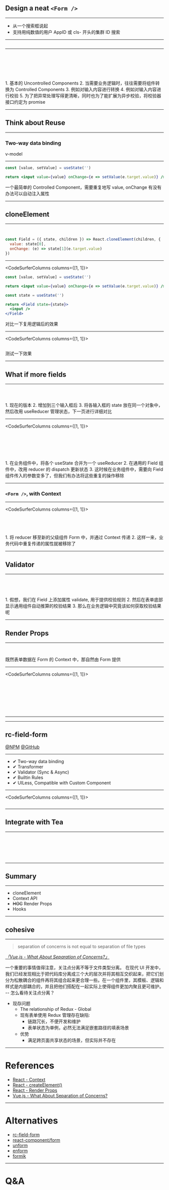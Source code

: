 


## Design a neat `<Form />`

---

<SearchPreviewer name="search-2-4" />

<Notes>

- 从一个搜索框说起
- 支持用纯数值的用户 AppID 或 cls- 开头的集群 ID 搜索

</Notes>

---

<CodeSurfer>

```html file="./src/snippets/search-1-1.html" title="Vanilla HTML + JS"
```

</CodeSurfer>

---

<CodeSurfer>

```jsx file="./src/snippets/search-2-1.jsx" title="How about React"
```

```jsx file="./src/snippets/search-2-2.jsx" title="Controlled Components"
```

```jsx file="./src/snippets/search-2-3.jsx"
```

```jsx file="./src/snippets/search-2-4.jsx"
```

```jsx file="./src/snippets/search-2-5.jsx"
```

```jsx file="./src/snippets/search-2-5.jsx"
```

</CodeSurfer>

<Notes>
1. 基本的 Uncontrolled Components
2. 当需要业务逻辑时，往往需要将组件转换为 Controlled Components
3. 例如对输入内容进行转换
4. 例如对输入内容进行校验
5. 为了把异常处理写得更清晰，同时也为了能扩展为异步校验，将校验器接口约定为 promise
</Notes>

---

## Think about Reuse

---

### Two-way data binding

<Notes>
v-model
</Notes>

---

<CodeSurfer>

```jsx title="A Most Minimalist Controlled Components"
const [value, setValue] = useState('')

return <input value={value} onChange={e => setValue(e.target.value)} />
```

</CodeSurfer>

<Notes>
一个最简单的 Controlled Component，需要重复地写 value, onChange
有没有办法可以自动注入属性
</Notes>

---

## cloneElement

---

<CodeSurfer>

```jsx file="./src/snippets/field-1-1.jsx" 
```

```jsx file="./src/snippets/field-1-2.jsx" 
```

```jsx
const Field = ({ state, children }) => React.cloneElement(children, {
  value: state[0],
  onChange: (e) => state[1](e.target.value)
})
```

</CodeSurfer>

---

<CodeSurferColumns columns={[1, 1]}>
  
  <Step>

```jsx title="Before"
const [value, setValue] = useState('')

return <input value={value} onChange={e => setValue(e.target.value)} />
```

```jsx title="After"
const state = useState('')

return <Field state={state}>
  <input />
</Field>
```

  </Step>

</CodeSurferColumns>

<Notes>
对比一下复用逻辑后的效果
</Notes>

---

<CodeSurferColumns columns={[1, 1]}>
  
  <Step>
    <DefaultPreviewer name="field-1-2" />

```jsx file="./src/snippets/field-1-2.jsx" 
```

  </Step>

</CodeSurferColumns>

<Notes>
测试一下效果
</Notes>

---

## What if more fields

---

<CodeSurfer>

```jsx file="./src/snippets/field-1-2.jsx" 
```

```jsx file="./src/snippets/field-2-1.jsx" 
```

```jsx file="./src/snippets/field-2-2.jsx" 
```

</CodeSurfer>

<Notes>
1. 现在的版本
2. 增加到三个输入框后
3. 将各输入框的 state 放在同一个对象中，然后改用 useReducer 管理状态，下一页进行详细对比
</Notes>

---

<CodeSurferColumns columns={[1, 1]}>

  <Step>

```jsx file="./src/snippets/field-2-1.jsx" 9:20
```

```jsx file="./src/snippets/field-2-2.jsx" 17:34
```

  </Step>

  <Step>

```jsx file="./src/snippets/field-2-1.jsx" 3:6
```

```jsx file="./src/snippets/field-2-2.jsx" 7:14
```

  </Step>

  <Step>

```jsx file="./src/snippets/field-2-1.jsx" 24:32
```

```jsx file="./src/snippets/field-2-2.jsx" 38:46
```

  </Step>

</CodeSurferColumns>

<Notes>
1. 在业务组件中，将各个 useState 合并为一个 useReducer
2. 在通用的 Field 组件中，改用 reducer 的 dispatch 更新状态
3. 这时候在业务组件中，需要向 Field 组件传入的参数变多了，但我们有办法将这些重复的操作移除
</Notes>

---

### `<Form />`, with Context

---

<CodeSurferColumns columns={[1, 1]}>

  <Step>

```jsx file="./src/snippets/field-2-2.jsx" 17:34 title="Before"
```

```jsx file="./src/snippets/field-2-3.jsx" 7:34 title="After"
```

  </Step>

  <Step>

```jsx file="./src/snippets/field-2-2.jsx" 37:48 title="Before"
```

```jsx file="./src/snippets/field-2-3.jsx" 50:61 title="After"
```

  </Step>

</CodeSurferColumns>

<Notes>
1. 将 reducer 移至新的父级组件 Form 中，并通过 Context 传递
2. 这样一来，业务代码中重复传递的属性就被移除了
</Notes>

---

## Validator

---

<CodeSurfer>

```jsx file="./src/snippets/field-3-1.jsx.pseudo"
```

```jsx file="./src/snippets/field-3-2.jsx.pseudo"
```

```jsx file="./src/snippets/field-3-3.jsx.pseudo"
```

```jsx file="./src/snippets/field-3-3.jsx.pseudo" title="Where to get the errors?"
```

</CodeSurfer>

<Notes>
1. 假想，我们在 Field 上添加属性 validate, 用于提供校验规则
2. 然后在表单底部显示通用组件自动推算的校验结果
3. 那么在业务逻辑中究竟该如何获取校验结果呢
</Notes>

---

## Render Props

---

<CodeSurfer>

```jsx file="./src/snippets/field-3-3.jsx.pseudo" 
```

```jsx file="./src/snippets/field-3-5.jsx.pseudo" 4:6,17:19
```

</CodeSurfer>

<Notes>
既然表单数据在 Form 的 Context 中，那自然由 Form 提供
</Notes>

---

<CodeSurferColumns columns={[1, 1]}>

  <Step>

```jsx file="./src/snippets/field-2-3.jsx" 10:22 title="Before"
```

```jsx file="./src/snippets/field-3-4.jsx" 23:50 title="After"
```

  </Step>

  <Step>

```jsx file="./src/snippets/field-2-3.jsx" 36:46 title="Before"
```

```jsx file="./src/snippets/field-3-4.jsx" 70:97 title="After"
```

  </Step>

  <Step>

```jsx file="./src/snippets/field-2-3.jsx" 6 title="Before"
```

```jsx file="./src/snippets/field-3-4.jsx" 8:18 title="After"
```

  </Step>

  <Step>

```jsx file="./src/snippets/field-2-3.jsx" 49:62 title="Before"
```

```jsx file="./src/snippets/field-3-4.jsx" 100:121 title="After"
```

  </Step>

</CodeSurferColumns>

---

<DefaultPreviewer name="field-3-4" />

---

## rc-field-form

[@NPM](https://www.npmjs.com/package/rc-field-form)
[@GitHub](https://github.com/react-component/field-form)

---

- ✔ Two-way data binding
- ✔ Transformer
- ✔ Validator (Sync & Async)
- ✔ Builtin Rules
- ✔ UILess, Compatible with Custom Component

---

<CodeSurferColumns columns={[1, 1]}>
  
  <Step>
    <SearchPreviewer name="search-3-1" />

```jsx file="./src/snippets/search-3-1.jsx" 
```

  </Step>

</CodeSurferColumns>

---

## Integrate with Tea

---

<CodeSurfer>

```jsx file="./src/snippets/tea-form.jsx.pseudo" 1:24
```

```jsx file="./src/snippets/tea-form.jsx.pseudo" 28:64
```

```jsx file="./src/snippets/example-1-1.jsx.pseudo" 4
```

```jsx file="./src/snippets/example-1-1.jsx.pseudo"
```

```jsx file="./src/snippets/example-1-2.jsx.pseudo"
```

```jsx file="./src/snippets/example-1-2.jsx.pseudo"
```

</CodeSurfer>

---

## Summary

---

- cloneElement
- Context API
- ~~HOC~~ Render Props
- Hooks

---

## cohesive

---

> separation of concerns is not equal to separation of file types

[*「Vue.js - What About Separation of Concerns?」*](https://vuejs.org/v2/guide/single-file-components.html)

<Notes>
一个重要的事情值得注意，关注点分离不等于文件类型分离。
在现代 UI 开发中，我们已经发现相比于把代码库分离成三个大的层次并将其相互交织起来，把它们划分为松散耦合的组件再将其组合起来更合理一些。在一个组件里，其模板、逻辑和样式是内部耦合的，并且把他们搭配在一起实际上使得组件更加内聚且更可维护。
-- 怎么看待关注点分离？

- 现存问题
  - The relationship of Redux - Global
  - 现有表单使用 Redux 管理存在缺陷:
    - 链路冗长，不便开发和维护
    - 表单状态为单例，必然无法满足嵌套路径的填表场景
  - 优势
    - 满足跨页面共享状态的场景，但实际并不存在

</Notes>

---

# References

- [React - Context](https://reactjs.org/docs/context.html)
- [React - createElement()](https://reactjs.org/docs/react-api.html#createelement)
- [React - Render Props](https://reactjs.org/docs/render-props.html)
- [Vue.js - What About Separation of Concerns?](https://vuejs.org/v2/guide/single-file-components.html)

---

# Alternatives

- [rc-field-form](https://github.com/react-component/field-form)
- [react-component/form](https://github.com/react-component/form)
- [unform](https://unform.dev/)
- [enform](https://github.com/moubi/enform)
- [formik](https://jaredpalmer.com/formik/)

---

# Q&A
